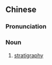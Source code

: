 {{also|地层学}}
==Chinese==
{{zh-forms|s=地层学|type=21}}

===Pronunciation===
{{zh-pron
|m=dìcéngxué
|c=dei6 cang4 hok6
|cat=n
}}

===Noun===
{{zh-noun}}

# [[stratigraphy]]